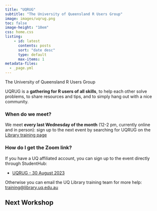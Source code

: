 ```yaml
---
title: "UQRUG" 
subtitle: "The University of Queensland R Users Group"
image: images/uqrug.png
toc: false
image-height: "10em" 
css: home.css
listing:
    - id: latest
      contents: posts
      sort: "date desc"
      type: default
      max-items: 1
metadata-files:
  - _page.yml
---
```


```{=html}
<div class="quarto-about-marquee">
  <p class="subtitle lead">The University of Queensland R Users Group</p>
</div>

<script>
    function copyEvent(id)
    {
        var str = document.getElementById(id);
        window.getSelection().selectAllChildren(str);
        document.execCommand("Copy")
    }
</script>
```
UQRUG is a **gathering for R users of all skills**, to help each other solve problems, to share resources and tips, and to simply hang out with a nice community.

### When do we meet?

We meet **every last Wednesday of the month** (12-2 pm, currently online and in person): sign up to the next event by searching for UQRUG on the [Library training page](https://web.library.uq.edu.au/library-services/training)

### How do I get the Zoom link?

If you have a UQ affiliated account, you can sign up to the event directly through StudentHub:

-   [UQRUG - 30 August 2023](https://studenthub.uq.edu.au/students/events/detail/4727514)

Otherwise you can email the UQ Library training team for more help: <a href="javascript:void(0);" onclick="copyEvent('copy')" id="copy" title="Click to copy email address">training\@library.uq.edu.au</a>

## Next Workshop

::: {#latest}
:::
